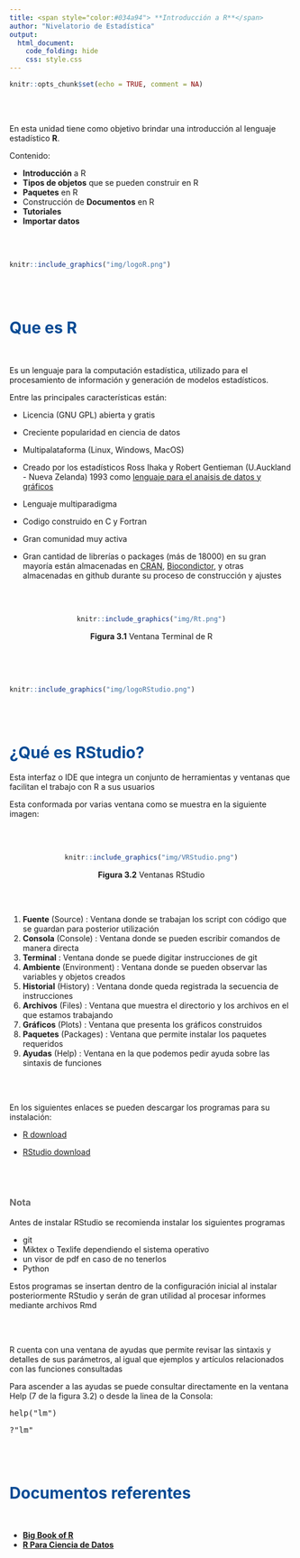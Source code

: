 ---
title: <span style="color:#034a94"> **Introducción a R**</span>
author: "Nivelatorio de Estadística"
output:
  html_document:
    code_folding: hide
    css: style.css
---

```{r setup, include=FALSE}
knitr::opts_chunk$set(echo = TRUE, comment = NA)
```

<br/><br/>

En esta unidad tiene como objetivo brindar una introducción al lenguaje estadístico **R**. 

Contenido:

* **Introducción** a R
* **Tipos de objetos** que se pueden construir en R
* **Paquetes** en R 
* Construcción de **Documentos** en R 
* **Tutoriales**
* **Importar datos**




<br/><br/>

```{r, echo=FALSE, out.width="10%", fig.align = "left"}
knitr::include_graphics("img/logoR.png")
```


<br/><br/>

# <span style="color:#034a94">**Que es R**</span> 

<br/>

Es un lenguaje para la computación estadística, utilizado para el procesamiento de información y generación de modelos estadísticos. 

Entre las principales características  están:

+ Licencia (GNU GPL)  abierta y gratis

+ Creciente popularidad en ciencia de datos

+ Multipalataforma (Linux, Windows, MacOS)

+ Creado por los estadísticos Ross Ihaka y Robert Gentieman (U.Auckland - Nueva Zelanda) 1993 como [lenguaje para el anaisis de datos y gráficos](https://www.stat.auckland.ac.nz/~ihaka/downloads/R-paper.pdf)

+ Lenguaje multiparadigma

+ Codigo construido en C y Fortran

+ Gran comunidad muy activa 

+ Gran cantidad de librerías o packages (más de  18000) en su gran mayoría están almacenadas en [CRAN](https://cran.r-project.org/web/packages/available_packages_by_name.html), [Biocondictor](https://bioconductor.org/packages/release/BiocViews.html#___Software),  y otras almacenadas en github durante su proceso de construcción y ajustes

<br/><br/>


<center>
```{r, echo=FALSE, out.width="70%", fig.align = "center"}
knitr::include_graphics("img/Rt.png")
```
**Figura 3.1** Ventana Terminal de R
</center>

<br/><br/><br/>

```{r, echo=FALSE, out.width="20%", fig.align = "left"}
knitr::include_graphics("img/logoRStudio.png")
```

<br/><br/>

# <span style="color:#034a94">**¿Qué es RStudio?**</span>

Esta interfaz o IDE que integra un conjunto de herramientas y ventanas  que facilitan el trabajo con R a sus usuarios 

Esta conformada por varias ventana como se muestra en la siguiente imagen:

<br/><br/>

<center>

```{r, echo=FALSE, out.width="100%", fig.align = "center"}
knitr::include_graphics("img/VRStudio.png")
```

**Figura 3.2** Ventanas  RStudio
</center>

<br/><br/>

1. **Fuente** (Source) : Ventana donde se trabajan los script  con código que se guardan para posterior utilización
2. **Consola** (Console) : Ventana donde se pueden escribir comandos de manera directa
3. **Terminal** : Ventana donde se puede digitar instrucciones de git
4. **Ambiente** (Environment) : Ventana donde se pueden observar las variables y objetos creados
5. **Historial** (History) : Ventana donde queda registrada la secuencia de instrucciones 
6. **Archivos** (Files) : Ventana que muestra el directorio y los archivos en el que estamos trabajando
7. **Gráficos** (Plots) : Ventana que presenta los gráficos construidos
8. **Paquetes** (Packages) : Ventana que permite instalar los paquetes requeridos
9. **Ayudas** (Help) : Ventana en la que podemos pedir ayuda sobre las sintaxis de funciones


<br/><br/>

En los siguientes enlaces se pueden descargar los programas para su instalación:

+ [R download](https://cran.r-project.org/)

+ [RStudio download](https://rstudio.com/products/rstudio/download/)

<br/><br/>

<div class="content-box-gray">
### <span style="color:#686868">**Nota**</span> 

Antes de instalar RStudio se recomienda instalar los siguientes programas 

+ git
+ Miktex o Texlife dependiendo el sistema operativo 
+ un visor de pdf en caso de no tenerlos
+ Python

Estos programas se insertan dentro de la configuración inicial al instalar posteriormente RStudio y serán de gran utilidad al procesar informes mediante archivos Rmd

</div>

<br/><br/>

R cuenta con una ventana de ayudas que permite revisar las sintaxis y detalles de sus parámetros, al igual que ejemplos y artículos relacionados con las funciones consultadas

Para ascender a las ayudas se puede consultar directamente en la ventana Help (7 de la figura 3.2) o desde la linea de la Consola:

<pre>
help("lm")
</pre>


<pre>
?"lm"
</pre>



<br/><br/>

# <span style="color:#034a94">**Documentos referentes **</span>

<br/>

* [**Big Book of R**](https://www.bigbookofr.com/)
* [**R Para Ciencia de Datos**](https://es.r4ds.hadley.nz/)


